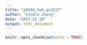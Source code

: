 ```yaml
---
title: "p8105_hw6_qz2527"
author: "kindle zhang"
date: "2023-11-29"
output: html_document
---
```


```r
knitr::opts_chunk$set(echo = TRUE)
```

